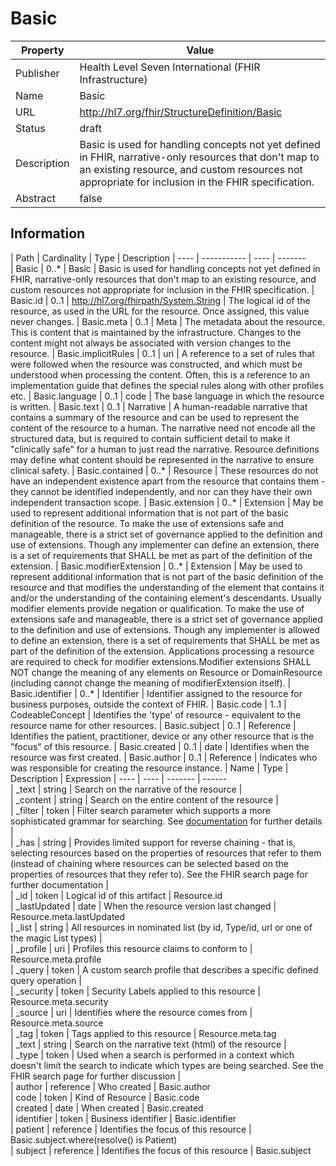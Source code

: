 
  # Basic

  
|Property|Value|
|---|---|
|Publisher|Health Level Seven International (FHIR Infrastructure)|
|Name|Basic|
|URL|http://hl7.org/fhir/StructureDefinition/Basic|
|Status|draft|
|Description|Basic is used for handling concepts not yet defined in FHIR, narrative-only resources that don't map to an existing resource, and custom resources not appropriate for inclusion in the FHIR specification.|
|Abstract|false|

  ## Information
  <Tabs> <TabItem value="structure" label="Structure">
   | Path | Cardinality | Type | Description
  | ---- | ----------- | ---- | -------  
 | Basic | 0..* | Basic | Basic is used for handling concepts not yet defined in FHIR, narrative-only resources that don't map to an existing resource, and custom resources not appropriate for inclusion in the FHIR specification. 
 | Basic.id | 0..1 | http://hl7.org/fhirpath/System.String | The logical id of the resource, as used in the URL for the resource. Once assigned, this value never changes. 
 | Basic.meta | 0..1 | Meta | The metadata about the resource. This is content that is maintained by the infrastructure. Changes to the content might not always be associated with version changes to the resource. 
 | Basic.implicitRules | 0..1 | uri | A reference to a set of rules that were followed when the resource was constructed, and which must be understood when processing the content. Often, this is a reference to an implementation guide that defines the special rules along with other profiles etc. 
 | Basic.language | 0..1 | code | The base language in which the resource is written. 
 | Basic.text | 0..1 | Narrative | A human-readable narrative that contains a summary of the resource and can be used to represent the content of the resource to a human. The narrative need not encode all the structured data, but is required to contain sufficient detail to make it "clinically safe" for a human to just read the narrative. Resource definitions may define what content should be represented in the narrative to ensure clinical safety. 
 | Basic.contained | 0..* | Resource | These resources do not have an independent existence apart from the resource that contains them - they cannot be identified independently, and nor can they have their own independent transaction scope. 
 | Basic.extension | 0..* | Extension | May be used to represent additional information that is not part of the basic definition of the resource. To make the use of extensions safe and manageable, there is a strict set of governance  applied to the definition and use of extensions. Though any implementer can define an extension, there is a set of requirements that SHALL be met as part of the definition of the extension. 
 | Basic.modifierExtension | 0..* | Extension | May be used to represent additional information that is not part of the basic definition of the resource and that modifies the understanding of the element that contains it and/or the understanding of the containing element's descendants. Usually modifier elements provide negation or qualification. To make the use of extensions safe and manageable, there is a strict set of governance applied to the definition and use of extensions. Though any implementer is allowed to define an extension, there is a set of requirements that SHALL be met as part of the definition of the extension. Applications processing a resource are required to check for modifier extensions.Modifier extensions SHALL NOT change the meaning of any elements on Resource or DomainResource (including cannot change the meaning of modifierExtension itself). 
 | Basic.identifier | 0..* | Identifier | Identifier assigned to the resource for business purposes, outside the context of FHIR. 
 | Basic.code | 1..1 | CodeableConcept | Identifies the 'type' of resource - equivalent to the resource name for other resources. 
 | Basic.subject | 0..1 | Reference | Identifies the patient, practitioner, device or any other resource that is the "focus" of this resource. 
 | Basic.created | 0..1 | date | Identifies when the resource was first created. 
 | Basic.author | 0..1 | Reference | Indicates who was responsible for creating the resource instance. 
</TabItem>
 <TabItem value="searchparameter" label="Search Parameters">
   | Name | Type | Description  | Expression 
    | ---- | ---- | ------- | ------  
 | _text | string | Search on the narrative of the resource |   
 | _content | string | Search on the entire content of the resource |   
 | _filter | token | Filter search parameter which supports a more sophisticated grammar for searching. See [documentation](search_filter.html) for further details |   
 | _has | string | Provides limited support for reverse chaining - that is, selecting resources based on the properties of resources that refer to them (instead of chaining where resources can be selected based on the properties of resources that they refer to). See the FHIR search page for further documentation |   
 | _id | token | Logical id of this artifact | Resource.id  
 | _lastUpdated | date | When the resource version last changed | Resource.meta.lastUpdated  
 | _list | string | All resources in nominated list (by id, Type/id, url or one of the magic List types) |   
 | _profile | uri | Profiles this resource claims to conform to | Resource.meta.profile  
 | _query | token | A custom search profile that describes a specific defined query operation |   
 | _security | token | Security Labels applied to this resource | Resource.meta.security  
 | _source | uri | Identifies where the resource comes from | Resource.meta.source  
 | _tag | token | Tags applied to this resource | Resource.meta.tag  
 | _text | string | Search on the narrative text (html) of the resource |   
 | _type | token | Used when a search is performed in a context which doesn't limit the search to indicate which types are being searched. See the FHIR search page for further discussion |   
 | author | reference | Who created | Basic.author  
 | code | token | Kind of Resource | Basic.code  
 | created | date | When created | Basic.created  
 | identifier | token | Business identifier | Basic.identifier  
 | patient | reference | Identifies the focus of this resource | Basic.subject.where(resolve() is Patient)  
 | subject | reference | Identifies the focus of this resource | Basic.subject  

</TabItem>
</Tabs>